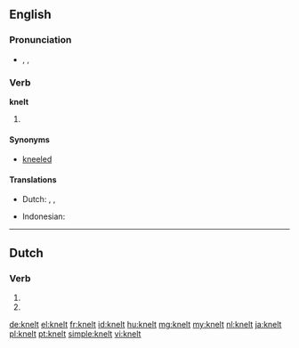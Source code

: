 ==English==

===Pronunciation===
* {{enPR|nĕlt}}, {{IPA|/nɛlt/}}, {{SAMPA|/nElt/}}
*: {{rhymes|ɛlt}}

===Verb===
'''knelt'''

# {{past of|kneel}}

====Synonyms====
* [[kneeled]]

====Translations====
{{trans-top|simple past tense and past participle of ''kneel''}}
* Dutch: {{t-|nl|knielde}}, {{t-|nl|knielden}}, {{t+|nl|geknield}}
{{trans-mid}}
* Indonesian: {{t+|id|lutut|alt=berlutut|xs=Indonesian}}
{{trans-bottom}}

----

==Dutch==

===Verb===
{{head|nl}}

# {{nl-verb-form|p=23|n=sg|t=pres|m=ind|knellen}}
# {{nl-verb-form|n=pl|m=imp|knellen}}

[[de:knelt]]
[[el:knelt]]
[[fr:knelt]]
[[id:knelt]]
[[hu:knelt]]
[[mg:knelt]]
[[my:knelt]]
[[nl:knelt]]
[[ja:knelt]]
[[pl:knelt]]
[[pt:knelt]]
[[simple:knelt]]
[[vi:knelt]]